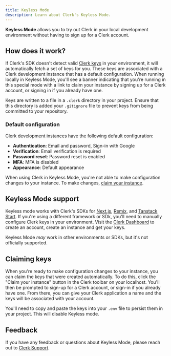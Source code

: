 ```yaml
---
title: Keyless Mode
description: Learn about Clerk's Keyless Mode.
---
```


**Keyless Mode** allows you to try out Clerk in your local development environment without having to sign up for a Clerk account.

## How does it work?

If Clerk's SDK doesn't detect valid [Clerk keys](TODO) in your environment, it will automatically fetch a set of keys for you. These keys are associated with a Clerk development instance that has a default configuration. When running locally in Keyless Mode, you'll see a banner indicating that you're running in this special mode with a link to claim your instance by signing up for a Clerk account, or signing in if you already have one.

Keys are written to a file in a `.clerk` directory in your project. Ensure that this directory is added your `.gitignore` file to prevent keys from being committed to your repository.

### Default configuration

Clerk development instances have the following default configuration:

- **Authentication**: Email and password, Sign-in with Google
- **Verification**: Email verification is required
- **Password reset**: Password reset is enabled
- **MFA**: MFA is disabled
- **Appearance**: Default appearance

When using Clerk in Keyless Mode, you're not able to make configuration changes to your instance. To make changes, [claim your instance](#claiming-keyless-keys).

## Keyless Mode support

Keyless mode works with Clerk's SDKs for [Next.js](/docs/quickstarts/nextjs), [Remix](/docs/quickstarts/remix), and [Tanstack Start](/docs/quickstarts/tanstack-start). If you're using a different framework or SDk, you'll need to manually configure Clerk keys in your environment. Visit the [Clerk Dashboard](https://dashboard.clerk.com/sign-up) to create an account, create an instance and get your keys.

Keyless Mode _may_ work in other environments or SDKs, but it's not officially supported.

## Claiming keys

When you're ready to make configuration changes to your instance, you can claim the keys that were created automatically. To do this, click the "Claim your instance" button in the Clerk toolbar on your localhost. You'll then be prompted to sign-up for a Clerk account, or sign-in if you already have one. From there, you can give your Clerk application a name and the keys will be associated with your account.

You'll need to copy and paste the keys into your `.env` file to persist them in your project. This will disable Keyless mode.

## Feedback

If you have any feedback or questions about Keyless Mode, please reach out to [Clerk Support](https://clerk.com/contact/support).
